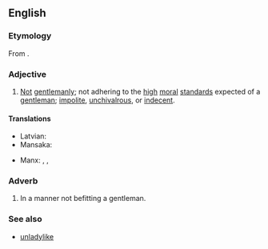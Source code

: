 ==English==

===Etymology===
From {{af|en|un-|gentlemanly}}.

===Adjective===
{{en-adj}}

# [[not|Not]] [[gentlemanly]]; not adhering to the [[high]] [[moral]] [[standards]] expected of a [[gentleman]]; [[impolite]], [[unchivalrous]], or [[indecent]].
#: {{ux|en|My grandmother thought it was '''ungentlemanly''' of my boyfriend to suggest that we split the bill for dinner.}}

====Translations====
{{trans-top|not gentlemanly}}
* Latvian: {{t|lv|nepieklājīgs}}
* Mansaka: {{t|msk|banyaga}}
{{trans-mid}}
* Manx: {{t|gv|drogh-veysagh}}, {{t|gv|neuellynagh}}, {{t|gv|neuooasle}}
{{trans-bottom}}

===Adverb===
{{en-adv}}

# In a manner not befitting a gentleman.

===See also===
* [[unladylike]]